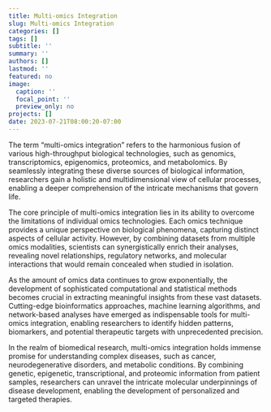```yaml
---
title: Multi-omics Integration
slug: Multi-omics Integration
categories: []
tags: []
subtitle: ''
summary: ''
authors: []
lastmod: ''
featured: no
image:
  caption: ''
  focal_point: ''
  preview_only: no
projects: []
date: 2023-07-21T08:00:20-07:00
---
```


The term "multi-omics integration" refers to the harmonious fusion of various high-throughput biological technologies, such as genomics, transcriptomics, epigenomics, proteomics, and metabolomics. By seamlessly integrating these diverse sources of biological information, researchers gain a holistic and multidimensional view of cellular processes, enabling a deeper comprehension of the intricate mechanisms that govern life.

The core principle of multi-omics integration lies in its ability to overcome the limitations of individual omics technologies. Each omics technique provides a unique perspective on biological phenomena, capturing distinct aspects of cellular activity. However, by combining datasets from multiple omics modalities, scientists can synergistically enrich their analyses, revealing novel relationships, regulatory networks, and molecular interactions that would remain concealed when studied in isolation.

As the amount of omics data continues to grow exponentially, the development of sophisticated computational and statistical methods becomes crucial in extracting meaningful insights from these vast datasets. Cutting-edge bioinformatics approaches, machine learning algorithms, and network-based analyses have emerged as indispensable tools for multi-omics integration, enabling researchers to identify hidden patterns, biomarkers, and potential therapeutic targets with unprecedented precision.

In the realm of biomedical research, multi-omics integration holds immense promise for understanding complex diseases, such as cancer, neurodegenerative disorders, and metabolic conditions. By combining genetic, epigenetic, transcriptional, and proteomic information from patient samples, researchers can unravel the intricate molecular underpinnings of disease development, enabling the development of personalized and targeted therapies.
